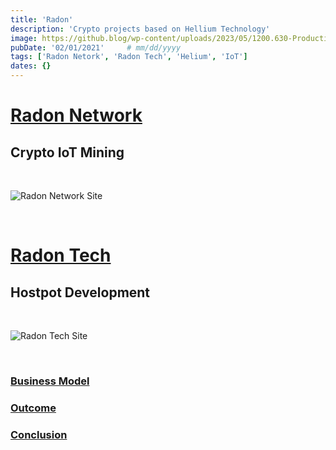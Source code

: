 ```yaml
---
title: 'Radon'
description: 'Crypto projects based on Hellium Technology'
image: https://github.blog/wp-content/uploads/2023/05/1200.630-Productivity-wLogo@2x.png?resize=1600%2C850
pubDate: '02/01/2021'     # mm/dd/yyyy
tags: ['Radon Netork', 'Radon Tech', 'Helium', 'IoT']
dates: {}
---
```


# [Radon Network](#radon-network)
## Crypto IoT Mining

<br/>

![Radon Network Site](/images/previous/radon/radon_network.png)

<br/>

# [Radon Tech](#radon-tech)
## Hostpot Development

<br/>

![Radon Tech Site](/images/previous/radon/radon_tech.png)

<br/>

### [Business Model](#business-model)

### [Outcome](#outcome)

### [Conclusion](#conclusion)

